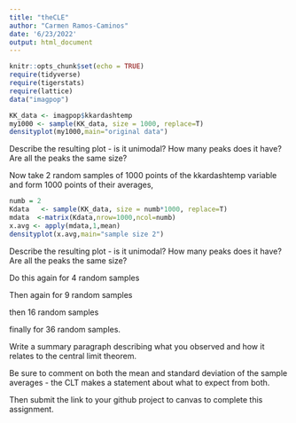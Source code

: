```yaml
---
title: "theCLE"
author: "Carmen Ramos-Caminos"
date: '6/23/2022'
output: html_document
---
```

```r
knitr::opts_chunk$set(echo = TRUE)
require(tidyverse)
require(tigerstats)
require(lattice)
data("imagpop")
```

```r
KK_data <- imagpop$kkardashtemp
my1000 <- sample(KK_data, size = 1000, replace=T)
densityplot(my1000,main="original data")

```

Describe the resulting plot -  is it unimodal?  How many peaks does it have?  Are all the peaks the same size? 

Now take 2 random samples of 1000 points of the kkardashtemp variable and form 1000 points of their averages,

```r
numb = 2
Kdata   <- sample(KK_data, size = numb*1000, replace=T)
mdata  <-matrix(Kdata,nrow=1000,ncol=numb)
x.avg <- apply(mdata,1,mean)
densityplot(x.avg,main="sample size 2")
```

Describe the resulting plot -  is it unimodal?  How many peaks does it have?  Are all the peaks the same size? 

 

Do this again for 4 random samples

Then again for 9 random samples

then 16 random samples

finally for 36 random samples.

Write a summary paragraph describing what you observed and how it relates to the central limit theorem.

Be sure to comment on both the mean and standard deviation of the sample averages - the CLT makes a statement about what to expect from both.

 

Then submit the link to your github project  to canvas to complete this assignment.